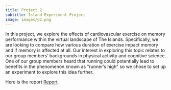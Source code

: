 ```yaml
---
title: Project 2
subtitle: Island Experiment Project
image: images/p2.png
---
```


In this project, we explore the effects of cardiovascular exercise on memory performance within the virtual landscape of The Islands. Specifically, we are looking to compare how various duration of exercise impact memory and if memory is affected at all. Our interest in exploring this topic relates to our group members' backgrounds in physical activity and cognitive science. One of our group members heard that running could potentially lead to benefits in the phenomenon known as “runner’s high” so we chose to set up an experiment to explore this idea further.

Here is the report [Report]("C:\Users\14555\Desktop\personal-website\Projects\101B_project.pdf")